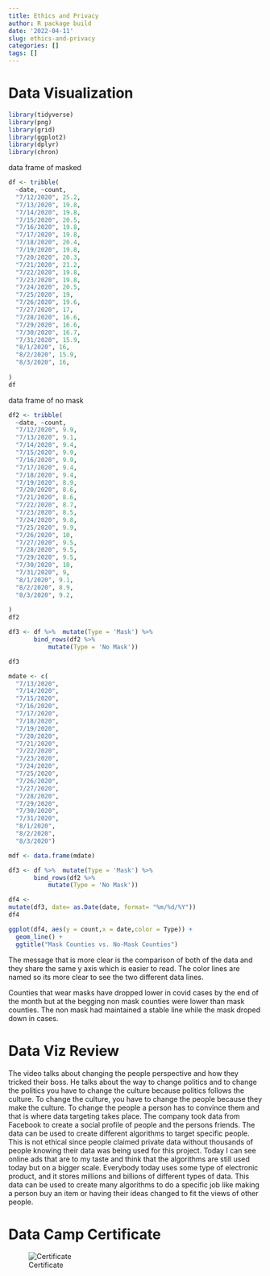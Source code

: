 ```yaml
---
title: Ethics and Privacy
author: R package build
date: '2022-04-11'
slug: ethics-and-privacy
categories: []
tags: []
---
```


# Data Visualization 
```r
library(tidyverse)
library(png)
library(grid)
library(ggplot2)
library(dplyr)
library(chron)
```

data frame of masked
```r
df <- tribble(
  ~date, ~count,
  "7/12/2020", 25.2,
  "7/13/2020", 19.8,
  "7/14/2020", 19.8,
  "7/15/2020", 20.5,
  "7/16/2020", 19.8,
  "7/17/2020", 19.8, 
  "7/18/2020", 20.4,
  "7/19/2020", 19.8,
  "7/20/2020", 20.3, 
  "7/21/2020", 21.2,
  "7/22/2020", 19.8,
  "7/23/2020", 19.8, 
  "7/24/2020", 20.5,
  "7/25/2020", 19,
  "7/26/2020", 19.6, 
  "7/27/2020", 17,
  "7/28/2020", 16.6,
  "7/29/2020", 16.6,
  "7/30/2020", 16.7,
  "7/31/2020", 15.9,
  "8/1/2020", 16, 
  "8/2/2020", 15.9,
  "8/3/2020", 16,
  
)
df
```

data frame of no mask 
```r
df2 <- tribble(
  ~date, ~count,
  "7/12/2020", 9.9,
  "7/13/2020", 9.1,
  "7/14/2020", 9.4,
  "7/15/2020", 9.9,
  "7/16/2020", 9.9,
  "7/17/2020", 9.4, 
  "7/18/2020", 9.4,
  "7/19/2020", 8.9,
  "7/20/2020", 8.6, 
  "7/21/2020", 8.6,
  "7/22/2020", 8.7,
  "7/23/2020", 8.5, 
  "7/24/2020", 9.8,
  "7/25/2020", 9.9,
  "7/26/2020", 10, 
  "7/27/2020", 9.5,
  "7/28/2020", 9.5,
  "7/29/2020", 9.5,
  "7/30/2020", 10,
  "7/31/2020", 9,
  "8/1/2020", 9.1, 
  "8/2/2020", 8.9,
  "8/3/2020", 9.2,
  
)
df2
```

```r
df3 <- df %>%  mutate(Type = 'Mask') %>%
       bind_rows(df2 %>%
           mutate(Type = 'No Mask'))
```

```r
df3
```




```r
mdate <- c(
  "7/13/2020", 
  "7/14/2020", 
  "7/15/2020", 
  "7/16/2020", 
  "7/17/2020",  
  "7/18/2020", 
  "7/19/2020",
  "7/20/2020",  
  "7/21/2020", 
  "7/22/2020", 
  "7/23/2020",  
  "7/24/2020", 
  "7/25/2020", 
  "7/26/2020",  
  "7/27/2020", 
  "7/28/2020", 
  "7/29/2020", 
  "7/30/2020", 
  "7/31/2020", 
  "8/1/2020",  
  "8/2/2020",
  "8/3/2020")

mdf <- data.frame(mdate)
```

```r
df3 <- df %>%  mutate(Type = 'Mask') %>%
       bind_rows(df2 %>%
           mutate(Type = 'No Mask'))
```


```r
df4 <- 
mutate(df3, date= as.Date(date, format= "%m/%d/%Y"))
df4
```



```r
ggplot(df4, aes(y = count,x = date,color = Type)) + 
  geom_line() +
  ggtitle("Mask Counties vs. No-Mask Counties")
```


The message that is more clear is the comparison of both of the data and they share the same y axis which is easier to read. The color lines are named so its more clear to see the two different data lines. 

Counties that wear masks have dropped lower in covid cases by the end of the month but at the begging non mask counties were lower than mask counties. The non mask had maintained a stable line while the mask droped down in cases.

# Data Viz Review

The video talks about changing the people perspective and how they tricked their boss. He talks about the way to change politics and to change the politics you have to change the culture because politics follows the culture. To change the culture, you have to change the people because they make the culture. To change the people a person has to convince them and that is where data targeting takes place. The company took data from Facebook to create a social profile of people and the persons friends. The data can be used to create different algorithms to target specific people. This is not ethical since people claimed private data without thousands of people knowing their data was being used for this project.  Today I can see online ads that are to my taste and think that the algorithms are still used today but on a bigger scale. Everybody today uses some type of electronic product, and it stores millions and billions of different types of data. This data can be used to create many algorithms to do a specific job like making a person buy an item or having their ideas changed to fit the views of other people. 

# Data Camp Certificate 

![Certificate](https://raw.githubusercontent.com/tadla55/website_tadla/master/Data%20Privacy.png)



